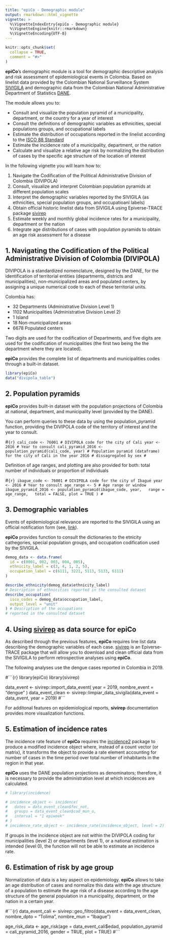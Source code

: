 ```yaml
---
title: "epiCo - Demographic module"
output: rmarkdown::html_vignette
vignette: >
  %\VignetteIndexEntry{epiCo - Demographic module}
  %\VignetteEngine{knitr::rmarkdown}
  %\VignetteEncoding{UTF-8}
---
```


```r
knitr::opts_chunk$set(
  collapse = TRUE,
  comment = "#>"
)
```

**epiCo**'s demographic module is a tool for demographic descriptive
analysis and risk assessment of epidemiological events in Colombia.
Based on linelist data provided by the Colombian National Surveillance System
[SIVIGILA](https://www.ins.gov.co/Direcciones/Vigilancia/Paginas/SIVIGILA.aspx)
and demographic data from the Colombian National Administrative Department of 
Statistics 
[DANE](https://microdatos.dane.gov.co/index.php/catalog/central/about).

The module allows you to:

-   Consult and visualize the population pyramid of a municipality,
    department, or the country for a year of interest
-   Consult the definitions of demographic variables as ethnicities,
    special populations groups, and occupational labels
-   Estimate the distribution of occupations reported in the linelist
    according to the [ISCO 88
    Standard](https://www.ilo.org/public/english/bureau/stat/isco/isco88/)
-   Estimate the incidence rate of a municipality, department, or the nation 
-   Calculate and visualize a relative age risk by normalizing the
    distribution of cases by the specific age structure of the location
    of interest
    
In the following vignette you will learn how to:

1. Navigate the Codification of the Political Administrative Division of Colombia (DIVIPOLA)
2. Consult, visualize and interpret Colombian population pyramids at different
population scales
3. Interpret the demographic variables reported by the SIVIGILA (as ethnicities,
special population groups, and occupatioanl labels)
4. Obtain official historic linelist data from SIVIGILA using
Epiverse-TRACE package [sivirep](https://github.com/epiverse-trace/sivirep)
5. Estimate weekly and monthly global incidence rates for a municipality, department or the nation
6. Integrate age distributions of cases with population pyramids to obtain an age
risk assessment for a disease

## 1. Navigating the Codification of the Political Administrative Division of Colombia (DIVIPOLA)

DIVIPOLA is a standardized nomenclature, designed by the DANE, for the identification of territorial entities (departments, districts and municipalities), non-municipalized areas and populated centers, by assigning a unique numerical code to each of these territorial units.

Colombia has:

- 32 Departments (Administrative Division Level 1)
- 1102 Municipalities (Administrative Division Level 2)
- 1 Island
- 18 Non-municipalized areas
- 6678 Populated centers

Two digits are used for the codification of Departments, and five digits are used for the codification of municipalities (the first two being the the department where they are located).

**epiCo** provides the complete list of departments and municipalities codes through a built-in dataset.

```r
library(epiCo)
data("divipola_table")
```
## 2. Population pyramids

**epiCo** provides built-in dataset with the population projections of Colombia at national, department, and municipality level (provided by the DANE).

You can perform queries to these data by using the population_pyramid function, providing the DIVIPOLA code of the territory of interest and the year to consult.

#```{r}
cali_code <- 76001 # DIVIPOLA code for the city of Cali
year <- 2016 # Year to consult
cali_pyramid_2016 <- population_pyramid(cali_code, year)
# Population pyramid (dataframe) for the city of Cali in the year 2016
# dissagregated by sex
#```

Definition of age ranges, and plotting are also provided for both: total number of individuals or proportion of individuals

#```{r}
ibague_code <- 76001 # DIVIPOLA code for the city of Ibagué
year <- 2016 # Year to consult
age_range <- 5 # Age range or window
ibague_pyramid_2016 <- population_pyramid(ibague_code, year,
  range = age_range,
  total = FALSE, plot = TRUE
)
#```

## 3. Demographic variables

Events of epidemiological relevance are reported to the SIVIGILA using an official notification form (see, [link](https://www.ins.gov.co/buscador-eventos/Paginas/Fichas-y-Protocolos.aspx)).

**epiCo** provides function to consult the dictionaries to the etnicity cathegories, special population groups, and occupation codification used by the SIVIGILA.

```r
demog_data <- data.frame(
  id = c(0001, 002, 003, 004, 005),
  ethnicity_label = c(3, 4, 1, 2, 5),
  occupation_label = c(6111, 3221, 5113, 5133, 6111)
)

describe_ethnicity(demog_data$ethnicity_label)
# Description of ethnicities reported in the consulted dataset
describe_occupation(
  isco_codes = demog_data$occupation_label,
  output_level = "unit"
) # Description of the occupations
# reported in the consulted dataset
```
## 4. Using [sivirep](https://github.com/epiverse-trace/sivirep) as data source for **epiCo**

As described through the previous features, **epiCo** requires line list data describing the demographic variables of each case.
[sivirep](https://github.com/epiverse-trace/sivirep) is an Epiverse-TRACE package that will allow you to download and clean official data from the SIVIGILA to perform retrospective analyses using **epiCo**.

The following analyses use the dengue cases reported in Colombia in 2019.

#```{r}
library(epiCo)
library(sivirep)

data_event <- sivirep::import_data_event(
 year = 2019,
 nombre_event = "dengue"
)
data_event_clean <- sivirep::limpiar_data_sivigila(data_event = data_event,
year = 2019)
#```

For additonal features on epidemiological reports, **sivirep** documentation provides more visualization functions.

## 5. Estimation of incidence rates

The incidence rate feature of **epiCo** requires the [incidence2](https://github.com/reconverse/incidence2) package to produce a modified incidence object where, instead of a count vector (or matrix), it transforms the object to provide a rate element accounting for number of cases in the time period over total number of inhabitants in the region in that year.

**epiCo** uses the DANE population projections as denominators; therefore, it is necessary to provide the administration level at which incidences are calculated.

```r
# library(incidence)

# incidence_object <- incidence(
#   dates = data_event_clean$fec_not,
#   groups = data_event_clean$cod_mun_o,
#   interval = "1 epiweek"
# )
# incidence_rate_object <- incidence_rate(incidence_object, level = 2) #TO DO
```
If groups in the incidence object are not within the DIVIPOLA coding for municipalities (level 2) or departments (level 1), or a national estimation is intended (level 0), the function will not be able to estimate an incidence rate.

## 6. Estimation of risk by age group

Normalization of data is a key aspect on epidemiology. **epiCo** allows to take an age distribution of cases and normalize this data with the age structure of a population to estimate the age risk of a disease according to the age structure of the general population in a municipality, department, or the nation in a certain year.

#```{r}
data_event_cali <- sivirep::geo_filtro(data_event = data_event_clean,
                                  nombre_dpto = "Tolima",
nombre_mun = "Ibague")

age_risk_data <- age_risk(age = data_event_cali$edad,
population_pyramid = cali_pyramid_2016, gender = TRUE, plot = TRUE)
#```
